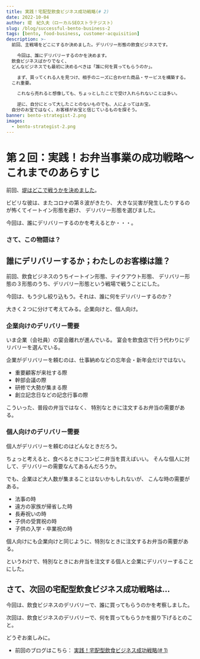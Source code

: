 ```yaml
---
title: 実践！宅配型飲食ビジネス成功戦略(# 2)
date: 2022-10-04
author: 堤　紀久夫（ローカルSEOストラテジスト）
slug: /blog/successful-bento-business-2
tags: [bento, food-business, customer-acquisition]
description: >-
  前回、主戦場をどこにするか決めました。デリバリー形態の飲食ビジネスです。

    今回は、誰にデリバリーするのかを決めます。
  飲食ビジネスばかりでなく、
  どんなビジネスでも最初に決めるべきは「誰に何を買ってもらうのか」。

    まず、買ってくれる人を見つけ、相手のニーズに合わせた商品・サービスを構築する。
  これ重要。

    これなら売れると想像しても、ちょっとしたことで受け入れられないことは多い。

    逆に、自分にとって大したことのないものでも、人によってはお宝。
  自分のお宝ではなく、お客様がお宝と信じているものを探そう。
banner: bento-strategist-2.png
images:
  - bento-strategist-2.png
---
```

# 第２回：実践！お弁当事業の成功戦略〜これまでのあらすじ

前回、[堤はどこで戦うかを決めました](/blog/successful-bento-business)。

ビビリな彼は、またコロナの第８波がきたり、
大きな災害が発生したりするのが怖くてイートイン形態を避け、
デリバリー形態を選びました。

今回は、誰にデリバリーするのかを考えるとか・・・。

### さて、この物語は？


<AbstractOfStrategicBentoStory />

## 誰にデリバリーするか；わたしのお客様は誰？

前回、飲食ビジネスのうちイートイン形態、テイクアウト形態、
デリバリー形態の３形態のうち、デリバリー形態という戦場で戦うことにした。

今回は、もう少し絞り込もう。それは、誰に何をデリバリーするのか？

大きく２つに分けて考えてみる。企業向けと、個人向け。

### 企業向けのデリバリー需要

いま企業（会社員）の宴会離れが進んでいる。
宴会を飲食店で行う代わりにデリバリーを選んでいる。

企業がデリバリーを頼むのは、仕事納めなどの忘年会・新年会だけではない。

- 重要顧客が来社する際
- 幹部会議の際
- 研修で大勢が集まる際
- 創立記念日などの記念行事の際

こういった、普段の弁当ではなく、
特別なときに注文するお弁当の需要がある。

### 個人向けのデリバリー需要

個人がデリバリーを頼むのはどんなときだろう。

ちょっと考えると、食べるときにコンビニ弁当を買えばいい。
そんな個人に対して、デリバリーの需要なんてあるんだろうか。

でも、企業ほど大人数が集まることはないかもしれないが、
こんな時の需要がある。

- 法事の時
- 遠方の家族が帰省した時
- 長寿祝いの時
- 子供の受賞祝の時
- 子供の入学・卒業祝の時

個人向けにも企業向けと同じように、特別なときに注文するお弁当の需要がある。

というわけで、特別なときにお弁当を注文する個人と企業にデリバリーすることにした。

## さて、次回の宅配型飲食ビジネス成功戦略は...

今回は、飲食ビジネスのデリバリーで、誰に買ってもらうのかを考察しました。

次回は、飲食ビジネスのデリバリーで、何を買ってもらうかを掘り下げるとのこと。

どうぞお楽しみに。

- 前回のブログはこちら： [実践！宅配型飲食ビジネス成功戦略(# 1)](/blog/successful-bento-business)

<clear/>
